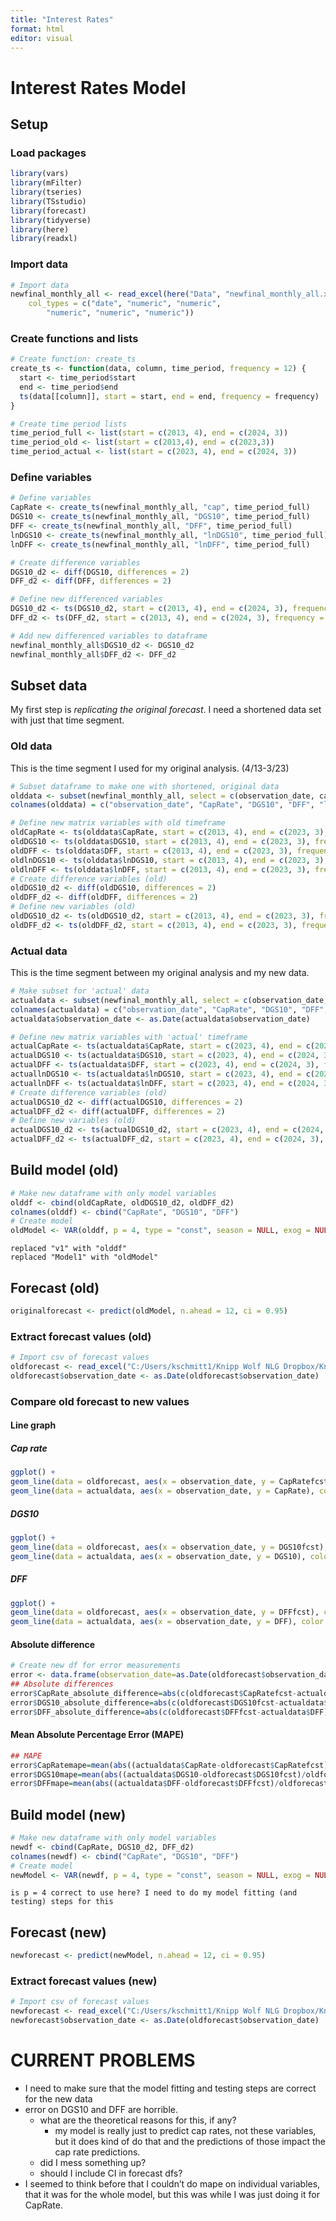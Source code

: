 ```yaml
---
title: "Interest Rates"
format: html
editor: visual
---
```


# Interest Rates Model

## Setup

### Load packages

```r
library(vars)  
library(mFilter)  
library(tseries)  
library(TSstudio)  
library(forecast)
library(tidyverse)
library(here)
library(readxl)
```

### Import data

```r
# Import data
newfinal_monthly_all <- read_excel(here("Data", "newfinal_monthly_all.xlsx"), 
    col_types = c("date", "numeric", "numeric", 
        "numeric", "numeric", "numeric"))
```

### Create functions and lists

```r
# Create function: create_ts
create_ts <- function(data, column, time_period, frequency = 12) {
  start <- time_period$start
  end <- time_period$end
  ts(data[[column]], start = start, end = end, frequency = frequency)
}
```

```r
# Create time period lists
time_period_full <- list(start = c(2013, 4), end = c(2024, 3))
time_period_old <- list(start = c(2013,4), end = c(2023,3))
time_period_actual <- list(start = c(2023, 4), end = c(2024, 3))
```

### Define variables

```r
# Define variables
CapRate <- create_ts(newfinal_monthly_all, "cap", time_period_full)
DGS10 <- create_ts(newfinal_monthly_all, "DGS10", time_period_full)
DFF <- create_ts(newfinal_monthly_all, "DFF", time_period_full)
lnDGS10 <- create_ts(newfinal_monthly_all, "lnDGS10", time_period_full)
lnDFF <- create_ts(newfinal_monthly_all, "lnDFF", time_period_full)
```

```r
# Create difference variables
DGS10_d2 <- diff(DGS10, differences = 2)
DFF_d2 <- diff(DFF, differences = 2)
```

```r
# Define new differenced variables
DGS10_d2 <- ts(DGS10_d2, start = c(2013, 4), end = c(2024, 3), frequency = 12)
DFF_d2 <- ts(DFF_d2, start = c(2013, 4), end = c(2024, 3), frequency = 12)
```

```r
# Add new differenced variables to dataframe
newfinal_monthly_all$DGS10_d2 <- DGS10_d2
newfinal_monthly_all$DFF_d2 <- DFF_d2
```

## Subset data

My first step is *replicating the original forecast*. I need a shortened data set with just that time segment.

### Old data

This is the time segment I used for my original analysis. (4/13-3/23)

```r
# Subset dataframe to make one with shortened, original data
olddata <- subset(newfinal_monthly_all, select = c(observation_date, cap, DGS10, DFF, lnDGS10, lnDFF), observation_date < as.Date("2023-04-01"))
colnames(olddata) = c("observation_date", "CapRate", "DGS10", "DFF", "lnDGS10", "lnDFF")
```

```r
# Define new matrix variables with old timeframe
oldCapRate <- ts(olddata$CapRate, start = c(2013, 4), end = c(2023, 3), frequency = 12)
oldDGS10 <- ts(olddata$DGS10, start = c(2013, 4), end = c(2023, 3), frequency = 12)
oldDFF <- ts(olddata$DFF, start = c(2013, 4), end = c(2023, 3), frequency = 12)
oldlnDGS10 <- ts(olddata$lnDGS10, start = c(2013, 4), end = c(2023, 3), frequency = 12)
oldlnDFF <- ts(olddata$lnDFF, start = c(2013, 4), end = c(2023, 3), frequency = 12)
# Create difference variables (old)
oldDGS10_d2 <- diff(oldDGS10, differences = 2)
oldDFF_d2 <- diff(oldDFF, differences = 2)
# Define new variables (old)
oldDGS10_d2 <- ts(oldDGS10_d2, start = c(2013, 4), end = c(2023, 3), frequency = 12)
oldDFF_d2 <- ts(oldDFF_d2, start = c(2013, 4), end = c(2023, 3), frequency = 12)
```

### Actual data

This is the time segment between my original analysis and my new data.

```r
# Make subset for 'actual' data
actualdata <- subset(newfinal_monthly_all, select = c(observation_date, cap, DGS10, DFF, lnDGS10, lnDFF), observation_date > as.Date("2023-03-01"))
colnames(actualdata) = c("observation_date", "CapRate", "DGS10", "DFF", "lnDGS10", "lnDFF")
actualdata$observation_date <- as.Date(actualdata$observation_date)
```

```r
# Define new matrix variables with 'actual' timeframe
actualCapRate <- ts(actualdata$CapRate, start = c(2023, 4), end = c(2024, 3), frequency = 12)
actualDGS10 <- ts(actualdata$DGS10, start = c(2023, 4), end = c(2024, 3), frequency = 12)
actualDFF <- ts(actualdata$DFF, start = c(2023, 4), end = c(2024, 3), frequency = 12)
actuallnDGS10 <- ts(actualdata$lnDGS10, start = c(2023, 4), end = c(2024, 3), frequency = 12)
actuallnDFF <- ts(actualdata$lnDFF, start = c(2023, 4), end = c(2024, 3), frequency = 12)
# Create difference variables (old)
actualDGS10_d2 <- diff(actualDGS10, differences = 2)
actualDFF_d2 <- diff(actualDFF, differences = 2)
# Define new variables (old)
actualDGS10_d2 <- ts(actualDGS10_d2, start = c(2023, 4), end = c(2024, 3), frequency = 12)
actualDFF_d2 <- ts(actualDFF_d2, start = c(2023, 4), end = c(2024, 3), frequency = 12)
```

## Build model (old)

```r
# Make new dataframe with only model variables
olddf <- cbind(oldCapRate, oldDGS10_d2, oldDFF_d2)
colnames(olddf) <- cbind("CapRate", "DGS10", "DFF")
# Create model
oldModel <- VAR(olddf, p = 4, type = "const", season = NULL, exog = NULL)
```

```         
replaced "v1" with "olddf"
replaced "Model1" with "oldModel"
```

## Forecast (old)

```r
originalforecast <- predict(oldModel, n.ahead = 12, ci = 0.95)
```

### Extract forecast values (old)

```r
# Import csv of forecast values
oldforecast <- read_excel("C:/Users/kschmitt1/Knipp Wolf NLG Dropbox/Knipp Group Team Folder/5 - STAFF/3 - STAFF/KSchmitt/Research Reports/Interest Rates (General Report 1)/oldforecast.xlsx")
oldforecast$observation_date <- as.Date(oldforecast$observation_date)
```

### Compare old forecast to new values

#### Line graph

##### Cap rate

```r
ggplot() +
geom_line(data = oldforecast, aes(x = observation_date, y = CapRatefcst), color = "blue") +
geom_line(data = actualdata, aes(x = observation_date, y = CapRate), color = "red")
```

##### DGS10

```r
ggplot() +
geom_line(data = oldforecast, aes(x = observation_date, y = DGS10fcst), color = "blue") +
geom_line(data = actualdata, aes(x = observation_date, y = DGS10), color = "red")
```

##### DFF

```r
ggplot() +
geom_line(data = oldforecast, aes(x = observation_date, y = DFFfcst), color = "blue") +
geom_line(data = actualdata, aes(x = observation_date, y = DFF), color = "red")
```

#### Absolute difference

```r
# Create new df for error measurements
error <- data.frame(observation_date=as.Date(oldforecast$observation_date))
## Absolute differences
error$CapRate_absolute_difference=abs(c(oldforecast$CapRatefcst-actualdata$CapRate))
error$DGS10_absolute_difference=abs(c(oldforecast$DGS10fcst-actualdata$DGS10))
error$DFF_absolute_difference=abs(c(oldforecast$DFFfcst-actualdata$DFF))
```

#### Mean Absolute Percentage Error (MAPE)

```r
## MAPE
error$CapRatemape=mean(abs((actualdata$CapRate-oldforecast$CapRatefcst)/oldforecast$CapRatefcst))
error$DGS10mape=mean(abs((actualdata$DGS10-oldforecast$DGS10fcst)/oldforecast$DGS10fcst))
error$DFFmape=mean(abs((actualdata$DFF-oldforecast$DFFfcst)/oldforecast$DFFfcst))
```

## Build model (new)

```r
# Make new dataframe with only model variables
newdf <- cbind(CapRate, DGS10_d2, DFF_d2)
colnames(newdf) <- cbind("CapRate", "DGS10", "DFF")
# Create model
newModel <- VAR(newdf, p = 4, type = "const", season = NULL, exog = NULL)
```

```         
is p = 4 correct to use here? I need to do my model fitting (and testing) steps for this
```

## Forecast (new)

```r
newforecast <- predict(newModel, n.ahead = 12, ci = 0.95)
```

### Extract forecast values (new)

```r
# Import csv of forecast values
newforecast <- read_excel("C:/Users/kschmitt1/Knipp Wolf NLG Dropbox/Knipp Group Team Folder/5 - STAFF/3 - STAFF/KSchmitt/Research Reports/Interest Rates (General Report 1)/newforecast.xlsx")
newforecast$observation_date <- as.Date(oldforecast$observation_date)
```

# CURRENT PROBLEMS

-   I need to make sure that the model fitting and testing steps are correct for the new data
-   error on DGS10 and DFF are horrible.
    -   what are the theoretical reasons for this, if any?
        -   my model is really just to predict cap rates, not these variables, but it does kind of do that and the predictions of those impact the cap rate predictions.
    -   did I mess something up?
    -   should I include CI in forecast dfs?
-   I seemed to think before that I couldn't do mape on individual variables, that it was for the whole model, but this was while I was just doing it for CapRate.
